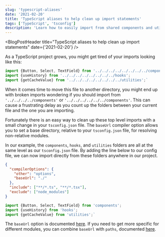```yaml
---
slug: 'typescript-aliases'
date: '2021-02-20'
title: 'TypeScript aliases to help clean up import statements'
tags: ['TypeScript', 'tsconfig']
description: 'Learn how to easily import from shared components and utilities folders, and clean up your import statements at the same time.'
---
```



<BlogPostHeader
  title="TypeScript aliases to help clean up import statements"
  date={'2021-02-20'}
/>

As a TypeScript project grows, you might get tired of your imports looking like this:

```ts
import {Button, Select, TextField} from '../../../../../../../../components';
import {useHistory} from '../../../../../../../../hooks';
import {getCacheValue} from '../../../../../../../../utilities';`
```

When it comes time to move this file to another directory, you might end up with broken imports wondering if you should import from `'../../../../components'` or `'../../../../../../components'`. This can cause a frustrating delay as you count up the folders between your current file and the one you are importing.

Fortunately there is an easy way to clean up these top level imports with a small change in your `tsconfig.json` file. The `baseUrl` compiler option allows you to set a base directory, relative to your `tsconfig.json` file, for resolving non-relative modules.

In our example, the `components`, `hooks`, and `utilities` folders are all at the same level as our `tsconfig.json` file. By adding the line below to our config file, we can now import directly from these folders anywhere in our project.

```json highlightedLines=4
{
  "compilerOptions": {
    "other": "options",
    "baseUrl": "./"
  },
  "include": ["**/*.ts", "**/*.tsx"],
  "exclude": ["node_modules"]
}
```

```ts
import {Button, Select, TextField} from 'components';
import {useHistory} from 'hooks';
import {getCacheValue} from 'utilities';`
```

The `baseUrl` option is documented [here](https://www.typescriptlang.org/tsconfig#baseUrl). If you need to get more specific for different modules, you can combine `baseUrl` with `paths`, documented [here](https://www.typescriptlang.org/tsconfig#paths).
